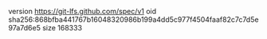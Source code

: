 version https://git-lfs.github.com/spec/v1
oid sha256:868bfba441767b16048320986b199a4dd5c977f4504faaf82c7c7d5e97a7d6e5
size 168333
